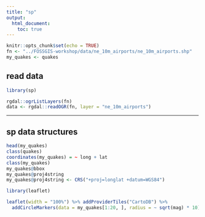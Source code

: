 ```yaml
---
title: "sp"
output:
  html_document:
    toc: true
---
```


```r
knitr::opts_chunk$set(echo = TRUE)
fn <- "../FOSSGIS-workshop/data/ne_10m_airports/ne_10m_airports.shp"
my_quakes <- quakes
```

## read data

```r
library(sp)

rgdal::ogrListLayers(fn)
data <- rgdal::readOGR(fn, layer = "ne_10m_airports")
```

-----

## sp data structures

```r
head(my_quakes)
class(quakes)
coordinates(my_quakes) = ~ long + lat
class(my_quakes)
my_quakes@bbox
my_quakes@proj4string
my_quakes@proj4string <- CRS("+proj=longlat +datum=WGS84")

library(leaflet)

leaflet(width = "100%") %>% addProviderTiles("CartoDB") %>%
  addCircleMarkers(data = my_quakes[1:20, ], radius = ~ sqrt(mag) * 10)
```